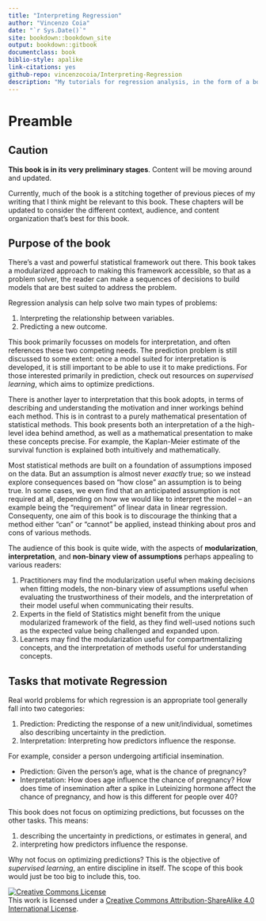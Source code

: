 ```yaml
--- 
title: "Interpreting Regression"
author: "Vincenzo Coia"
date: "`r Sys.Date()`"
site: bookdown::bookdown_site
output: bookdown::gitbook
documentclass: book
biblio-style: apalike
link-citations: yes
github-repo: vincenzocoia/Interpreting-Regression
description: "My tutorials for regression analysis, in the form of a bookdown book."
---
```


# Preamble

## Caution {#caution}

**This book is in its very preliminary stages**. Content will be moving around and updated.

Currently, much of the book is a stitching together of previous pieces of my writing that I think might be relevant to this book. These chapters will be updated to consider the different context, audience, and content organization that's best for this book.

## Purpose of the book

There's a vast and powerful statistical framework out there. This book takes a modularized approach to making this framework accessible, so that as a problem solver, the reader can make a sequences of decisions to build models that are best suited to address the problem. 

Regression analysis can help solve two main types of problems:

1. Interpreting the relationship between variables.
2. Predicting a new outcome.

This book primarily focusses on models for interpretation, and often references these two competing needs. The prediction problem is still discussed to some extent: once a model suited for interpretation is developed, it is still important to be able to use it to make predictions. For those interested primarily in prediction, check out resources on _supervised learning_, which aims to optimize predictions. 

There is another layer to interpretation that this book adopts, in terms of describing and understanding the motivation and inner workings behind each method. This is in contrast to a purely mathematical presentation of statistical methods. This book presents both an interpretation of a the high-level idea behind amethod, as well as a mathematical presentation to make these concepts precise. For example, the Kaplan-Meier estimate of the survival function is explained both intuitively and mathematically. 

Most statistical methods are built on a foundation of assumptions imposed on the data. But an assumption is almost never _exactly_ true; so we instead explore consequences based on "how close" an assumption is to being true. In some cases, we even find that an anticipated assumption is not required at all, depending on how we would like to interpret the model -- an example being the "requirement" of linear data in linear regression. Consequenty, one aim of this book is to discourage the thinking that a method either "can" or "cannot" be applied, instead thinking about pros and cons of various methods.

The audience of this book is quite wide, with the aspects of __modularization__, __interpretation__, and __non-binary view of assumptions__ perhaps appealing to various readers:

1. Practitioners may find the modularization useful when making decisions when fitting models, the non-binary view of assumptions useful when evaluating the trustworthiness of their models, and the interpretation of their model useful when communicating their results.
2. Experts in the field of Statistics might benefit from the unique modularized framework of the field, as they find well-used notions such as the expected value being challenged and expanded upon.
3. Learners may find the modularization useful for compartmentalizing concepts, and the interpretation of methods useful for understanding concepts.

## Tasks that motivate Regression

Real world problems for which regression is an appropriate tool generally fall into two categories:

1. Prediction: Predicting the response of a new unit/individual, sometimes also describing uncertainty in the prediction.
2. Interpretation: Interpreting how predictors influence the response.

For example, consider a person undergoing artificial insemination.

- Prediction: Given the person's age, what is the chance of pregnancy?
- Interpretation: How does age influence the chance of pregnancy? How does time of insemination after a spike in Luteinizing hormone affect the chance of pregnancy, and how is this different for people over 40?

This book does not focus on optimizing predictions, but focusses on the other tasks. This means:

1. describing the uncertainty in predictions, or estimates in general, and
2. interpreting how predictors influence the response.

Why not focus on optimizing predictions? This is the objective of _supervised learning_, an entire discipline in itself. The scope of this book would just be too big to include this, too.

<a rel="license" href="http://creativecommons.org/licenses/by-sa/4.0/"><img alt="Creative Commons License" style="border-width:0" src="https://i.creativecommons.org/l/by-sa/4.0/88x31.png" /></a><br />This work is licensed under a <a rel="license" href="http://creativecommons.org/licenses/by-sa/4.0/">Creative Commons Attribution-ShareAlike 4.0 International License</a>.
